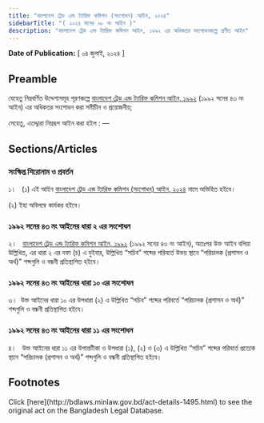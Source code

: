 ```yaml
---
title: "বাংলাদেশ ট্রেড এন্ড ট্যারিফ কমিশন (সংশোধন) আইন, ২০২৪"
sidebarTitle: "( ২০২৪ সনের ০৮ নং আইন )"
description: "বাংলাদেশ ট্রেড এন্ড ট্যারিফ কমিশন আইন, ১৯৯২ এর অধিকতর সংশোধনকল্পে প্রণীত আইন"
---
```


**Date of Publication:** [ ০৪ জুলাই, ২০২৪ ]

## Preamble

যেহেতু নিম্নবর্ণিত উদ্দেশ্যসমূহ পূরণকল্পে [বাংলাদেশ ট্রেড এন্ড ট্যারিফ কমিশন আইন, ১৯৯২](/laws/volume-29/act-772 "বাংলাদেশ ট্রেড এন্ড ট্যারিফ কমিশন আইন, ১৯৯২") (১৯৯২ সনের ৪৩ নং আইন) এর অধিকতর সংশোধন করা সমীচীন ও প্রয়োজনীয়;

সেহেতু, এতদ্দ্বারা নিম্নরূপ আইন করা হইল : —

## Sections/Articles

### সংক্ষিপ্ত শিরোনাম ও প্রবর্তন

১।   (১) এই আইন [বাংলাদেশ ট্রেড এন্ড ট্যারিফ কমিশন (সংশোধন) আইন, ২০২৪](/laws/volume-54/act-1495 "বাংলাদেশ ট্রেড এন্ড ট্যারিফ কমিশন (সংশোধন) আইন, ২০২৪") নামে অভিহিত হইবে।

(২) ইহা অবিলম্বে কার্যকর হইবে।

### ১৯৯২ সনের ৪৩ নং আইনের ধারা ২ এর সংশোধন

২।   [বাংলাদেশ ট্রেড এন্ড ট্যারিফ কমিশন আইন, ১৯৯২](/laws/volume-29/act-772 "বাংলাদেশ ট্রেড এন্ড ট্যারিফ কমিশন আইন, ১৯৯২") (১৯৯২ সনের ৪৩ নং আইন), অতঃপর উক্ত আইন বলিয়া উল্লিখিত, এর ধারা ২ এর দফা (চ) এ দুইবার, উল্লিখিত “সচিব” শব্দের পরিবর্তে উভয় স্থানে “পরিচালক (প্রশাসন ও অর্থ)” শব্দগুলি ও বন্ধনী প্রতিস্থাপিত হইবে।

### ১৯৯২ সনের ৪৩ নং আইনের ধারা ১০ এর সংশোধন

৩।  উক্ত আইনের ধারা ১০ এর উপধারা (২) এ উল্লিখিত “সচিব” শব্দের পরিবর্তে “পরিচালক (প্রশাসন ও অর্থ)” শব্দগুলি ও বন্ধনী প্রতিস্থাপিত হইবে।

### ১৯৯২ সনের ৪৩ নং আইনের ধারা ১১ এর সংশোধন

৪।   উক্ত আইনের ধারা ১১ এর উপান্তটীকা ও উপধারা (১), (২) ও (৩) এ উল্লিখিত “সচিব” শব্দের পরিবর্তে প্রত্যেক স্থানে “পরিচালক (প্রশাসন ও অর্থ)” শব্দগুলি ও বন্ধনী প্রতিস্থাপিত হইবে।

## Footnotes

<Note>
  Click [here](http://bdlaws.minlaw.gov.bd/act-details-1495.html) to see the original act on the Bangladesh Legal Database.
</Note>
